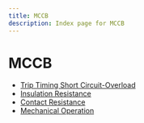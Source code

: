 ```yaml
---
title: MCCB
description: Index page for MCCB
---
```


# MCCB

- [Trip Timing Short Circuit-Overload](trip-timing-short-circuit-overload)
- [Insulation Resistance](insulation-resistance)
- [Contact Resistance](contact-resistance)
- [Mechanical Operation](mechanical-operation)
